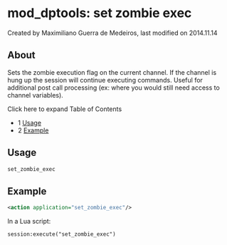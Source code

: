 
# mod_dptools: set zombie exec 

 Created by  Maximiliano Guerra de Medeiros, last modified on 2014.11.14

## About

Sets the zombie execution flag on the current channel. If the channel is hung up the session will continue executing commands. Useful for additional post call processing (ex: where you would still need access to channel variables).

Click here to expand Table of Contents

* 1 [Usage](#-freeswitch--mod_dptools-set-zombie-exec-)
* 2 [Example](#-freeswitch--mod_dptools-set-zombie-exec-)

## Usage

```xml
set_zombie_exec 
```

## Example

```xml
<action application="set_zombie_exec"/> 
```

 In a Lua script:

```xml
session:execute("set_zombie_exec")
```


